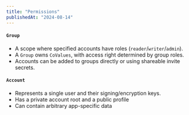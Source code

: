 ```yaml
---
title: "Permissions"
publishedAt: "2024-08-14"
---
```


#### `Group`

- A scope where specified accounts have roles (`reader`/`writer`/`admin`).
- A `Group` owns `CoValues`, with access right determined by group roles.
- Accounts can be added to groups directly or using shareable invite secrets.

#### `Account`

- Represents a single user and their signing/encryption keys.
- Has a private account root and a public profile
- Can contain arbitrary app-specific data
